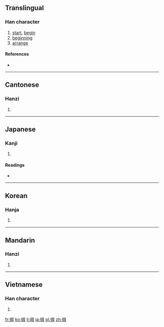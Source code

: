 ==Translingual==

===Han character===
{{Han char|rn=9|rad=人|as=08|sn=10|four=2724<sub>0</sub>|canj=人卜火水 (OYFE)|ids=⿰[[亻]][[叔]]}}

# [[start]], [[begin]]
# [[beginning]]
# [[arrange]]

====References====
* {{Han ref|kx=0106.170|dkj=00732|dj=0226.110|hdz=10175.010|uh=4FF6|ud=20470|bh=D0D4|bd=53460}}

----

==Cantonese==

===Hanzi===
{{yue-hanzi|jyut=|y=chuk1, suk6}}

# {{defn|lang=yue|sort=人08}}

----

==Japanese==

===Kanji===
{{ja-kanji|grade=|rs=人08}}

# {{defn|lang=ja|sort=人08}}

====Readings====
* {{ja-readings|on=[[しゅく]] (shuku), [[てき]] (teki)|kun=[[よい]] (yoi), [[はじめ]] (hajime)}}

----

==Korean==

===Hanja===
{{ko-hanja|hangeul=[[숙]], [[척]]|rv=suk, cheok|mr=suk, ch'ŏk}}

# {{defn|lang=ko|sort=人08}}

----

==Mandarin==

===Hanzi===
{{cmn-hanzi|pin=[[chù]] ([[chu4]])|wg=ch'u<sup>4</sup>}}

# {{defn|lang=cmn|sort=人08}}

----

==Vietnamese==

===Han character===
{{vi-hantu|[[thục]], [[thích]]|rs=人08}}

# {{defn|lang=vi|sort=人08}}

[[fr:俶]]
[[ko:俶]]
[[li:俶]]
[[ja:俶]]
[[pl:俶]]
[[zh:俶]]